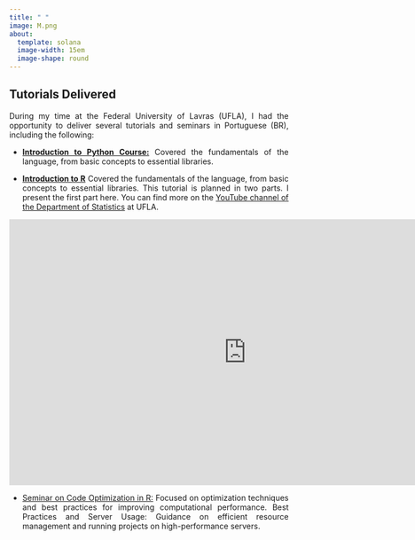 ---
title: " "
image: M.png
about:
  template: solana
  image-width: 15em
  image-shape: round
---

## Tutorials Delivered

::: {style="text-align:justify;"}
During my time at the Federal University of Lavras (UFLA), I had the opportunity to deliver several tutorials and seminars in Portuguese (BR), including the following:
:::

::: {style="text-align:justify;"}
-   [**Introduction to Python Course:**](https://github.com/MyrOak/Introduction-to-Py) Covered the fundamentals of the language, from basic concepts to essential libraries.
:::

::: {style="text-align:justify;"}
-   [**Introduction to R**](https://www.youtube.com/watch?v=5HXcNnFK9QQ) Covered the fundamentals of the language, from basic concepts to essential libraries. This tutorial is planned in two parts. I present the first part here. You can find more on the [YouTube channel of the Department of Statistics](https://www.youtube.com/@departamentodeestatisticau1017/streams) at UFLA.
:::

<iframe width="853" height="480" src="https://www.youtube.com/embed/5HXcNnFK9QQ" title="Introdução ao software R (Parte 1)" frameborder="0" allow="accelerometer; autoplay; clipboard-write; encrypted-media; gyroscope; picture-in-picture; web-share" referrerpolicy="strict-origin-when-cross-origin" allowfullscreen>

</iframe>

</iframe>

::: {style="text-align:justify;"}
-   [Seminar on Code Optimization in R:](https://github.com/MyrOak/otimizar-cod-R) Focused on optimization techniques and best practices for improving computational performance. Best Practices and Server Usage: Guidance on efficient resource management and running projects on high-performance servers.
:::
